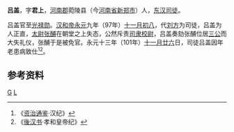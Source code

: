 '''吕盖'''，字'''君上'''，[[河南郡|河南郡]]菀陵县（今[[河南省|河南省]][[新郑市|新郑市]]）人，[[东汉|东汉]][[司徒|司徒]]。

吕盖官至[[光禄勋|光禄勋]]。[[汉和帝|汉和帝]][[永元_(东汉)|永元]]九年（97年）[[十一月初八|十一月初八]]，代[[劉方_(東漢)|刘方]]为司徒，吕盖为人正直，[[太尉|太尉]][[张酺|张酺]]在朝堂之上失态，公然斥责[[司隶校尉|司隶校尉]]，吕盖奏劾张酺位居[[三公|三公]]而大失礼仪，张酺于是被免官。永元十三年（101年）[[十一月廿六|十一月廿六]]日，司徒吕盖因年老患病致仕<ref>《[[资治通鉴|资治通鉴]]·汉纪》</ref><ref>《[[後汉书|後汉书]]·孝和皇帝纪》</ref>。

== 参考资料 ==
{{reflist}}
{{東漢大司徒司徒}}
[[Category:吕姓|G]]
[[Category:新郑人|L]]